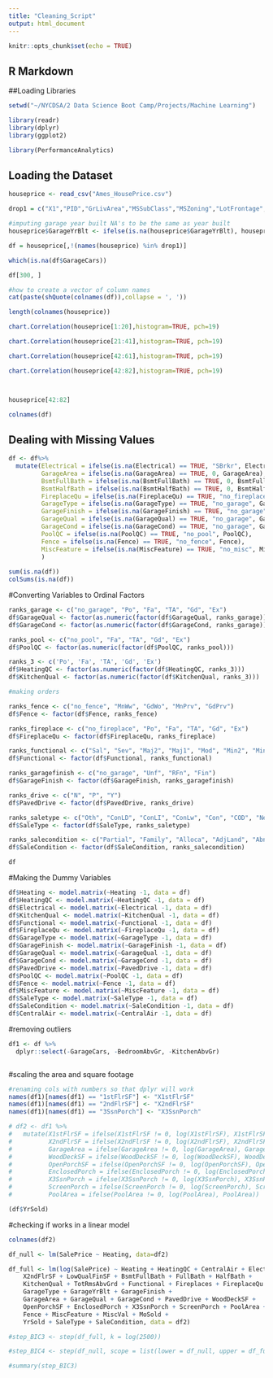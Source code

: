 ---
title: "Cleaning_Script"
output: html_document
---

```{r setup, include=FALSE}
knitr::opts_chunk$set(echo = TRUE)
```

## R Markdown
##Loading Libraries 

```{r}
setwd("~/NYCDSA/2 Data Science Boot Camp/Projects/Machine Learning")

library(readr)
library(dplyr) 
library(ggplot2)

library(PerformanceAnalytics)

```

## Loading the Dataset 

```{r}
houseprice <- read_csv("Ames_HousePrice.csv")

drop1 = c("X1","PID","GrLivArea","MSSubClass","MSZoning","LotFrontage","LotArea","Street","Alley","LotShape","LandContour","Utilities","LotConfig","LandSlope","Neighborhood","Condition1","Condition2","BldgType","HouseStyle","OverallQual","OverallCond","YearBuilt","YearRemodAdd","RoofStyle","RoofMatl","Exterior1st","Exterior2nd","MasVnrType","MasVnrArea","ExterQual","ExterCond","Foundation","BsmtQual","BsmtCond","BsmtExposure","BsmtFinType1","BsmtFinSF1","BsmtFinType2","BsmtFinSF2","BsmtUnfSF","TotalBsmtSF")

#imputing garage year built NA's to be the same as year built
houseprice$GarageYrBlt <- ifelse(is.na(houseprice$GarageYrBlt), houseprice$YearBuilt, houseprice$GarageYrBlt)

df = houseprice[,!(names(houseprice) %in% drop1)]

which(is.na(df$GarageCars))

df[300, ]

#how to create a vector of column names
cat(paste(shQuote(colnames(df)),collapse = ', '))

length(colnames(houseprice))

chart.Correlation(houseprice[1:20],histogram=TRUE, pch=19)

chart.Correlation(houseprice[21:41],histogram=TRUE, pch=19)

chart.Correlation(houseprice[42:61],histogram=TRUE, pch=19)

chart.Correlation(houseprice[42:82],histogram=TRUE, pch=19)



houseprice[42:82]

colnames(df)
```

## Dealing with Missing Values 

```{r}
df <- df%>% 
  mutate(Electrical = ifelse(is.na(Electrical) == TRUE, "SBrkr", Electrical),
         GarageArea = ifelse(is.na(GarageArea) == TRUE, 0, GarageArea),
         BsmtFullBath = ifelse(is.na(BsmtFullBath) == TRUE, 0, BsmtFullBath), 
         BsmtHalfBath = ifelse(is.na(BsmtHalfBath) == TRUE, 0, BsmtHalfBath), 
         FireplaceQu = ifelse(is.na(FireplaceQu) == TRUE, "no_fireplace", FireplaceQu), 
         GarageType = ifelse(is.na(GarageType) == TRUE, "no_garage", GarageType), 
         GarageFinish = ifelse(is.na(GarageFinish) == TRUE, "no_garage", GarageFinish), 
         GarageQual = ifelse(is.na(GarageQual) == TRUE, "no_garage", GarageQual), 
         GarageCond = ifelse(is.na(GarageCond) == TRUE, "no_garage", GarageCond), 
         PoolQC = ifelse(is.na(PoolQC) == TRUE, "no_pool", PoolQC), 
         Fence = ifelse(is.na(Fence) == TRUE, "no_fence", Fence), 
         MiscFeature = ifelse(is.na(MiscFeature) == TRUE, "no_misc", MiscFeature) 
         )
    
sum(is.na(df))
colSums(is.na(df))
```
#Converting Variables to Ordinal Factors 

```{r} 
ranks_garage <- c("no_garage", "Po", "Fa", "TA", "Gd", "Ex")
df$GarageQual <- factor(as.numeric(factor(df$GarageQual, ranks_garage))) 
df$GarageCond <- factor(as.numeric(factor(df$GarageCond, ranks_garage))) 

ranks_pool <- c("no_pool", "Fa", "TA", "Gd", "Ex")
df$PoolQC <- factor(as.numeric(factor(df$PoolQC, ranks_pool))) 

ranks_3 <- c('Po', 'Fa', 'TA', 'Gd', 'Ex')
df$HeatingQC <- factor(as.numeric(factor(df$HeatingQC, ranks_3)))
df$KitchenQual <- factor(as.numeric(factor(df$KitchenQual, ranks_3))) 

#making orders

ranks_fence <- c("no_fence", "MnWw", "GdWo", "MnPrv", "GdPrv")
df$Fence <- factor(df$Fence, ranks_fence) 

ranks_fireplace <- c("no_fireplace", "Po", "Fa", "TA", "Gd", "Ex")
df$FireplaceQu <- factor(df$FireplaceQu, ranks_fireplace)

ranks_functional <- c("Sal", "Sev", "Maj2", "Maj1", "Mod", "Min2", "Min1", "Typ")
df$Functional <- factor(df$Functional, ranks_functional)

ranks_garagefinish <- c("no_garage", "Unf", "RFn", "Fin")
df$GarageFinish <- factor(df$GarageFinish, ranks_garagefinish)

ranks_drive <- c("N", "P", "Y")
df$PavedDrive <- factor(df$PavedDrive, ranks_drive)

ranks_saletype <- c("Oth", "ConLD", "ConLI", "ConLw", "Con", "COD", "New", "VWD", "CWD", "WD")
df$SaleType <- factor(df$SaleType, ranks_saletype)

ranks_salecondition <- c("Partial", "Family", "Alloca", "AdjLand", "Abnorml", "Normal")
df$SaleCondition <- factor(df$SaleCondition, ranks_salecondition)

df
```

#Making the Dummy Variables 

```{r} 

df$Heating <- model.matrix(~Heating -1, data = df)
df$HeatingQC <- model.matrix(~HeatingQC -1, data = df)
df$Electrical <- model.matrix(~Electrical -1, data = df) 
df$KitchenQual <- model.matrix(~KitchenQual -1, data = df) 
df$Functional <- model.matrix(~Functional -1, data = df) 
df$FireplaceQu <- model.matrix(~FireplaceQu -1, data = df) 
df$GarageType <- model.matrix(~GarageType -1, data = df) 
df$GarageFinish <- model.matrix(~GarageFinish -1, data = df) 
df$GarageQual <- model.matrix(~GarageQual -1, data = df) 
df$GarageCond <- model.matrix(~GarageCond -1, data = df) 
df$PavedDrive <- model.matrix(~PavedDrive -1, data = df) 
df$PoolQC <- model.matrix(~PoolQC -1, data = df) 
df$Fence <- model.matrix(~Fence -1, data = df) 
df$MiscFeature <- model.matrix(~MiscFeature -1, data = df) 
df$SaleType <- model.matrix(~SaleType -1, data = df) 
df$SaleCondition <- model.matrix(~SaleCondition -1, data = df) 
df$CentralAir <- model.matrix(~CentralAir -1, data = df) 

```


#removing outliers  
```{r} 

df1 <- df %>%
  dplyr::select(-GarageCars, -BedroomAbvGr, -KitchenAbvGr)



```
#scaling the area and square footage 
```{r}

#renaming cols with numbers so that dplyr will work
names(df1)[names(df1) == "1stFlrSF"] <- "X1stFlrSF"
names(df1)[names(df1) == "2ndFlrSF"] <- "X2ndFlrSF"
names(df1)[names(df1) == "3SsnPorch"] <- "X3SsnPorch"

# df2 <- df1 %>% 
#   mutate(X1stFlrSF = ifelse(X1stFlrSF != 0, log(X1stFlrSF), X1stFlrSF), 
#          X2ndFlrSF = ifelse(X2ndFlrSF != 0, log(X2ndFlrSF), X2ndFlrSF), 
#          GarageArea = ifelse(GarageArea != 0, log(GarageArea), GarageArea),
#          WoodDeckSF = ifelse(WoodDeckSF != 0, log(WoodDeckSF), WoodDeckSF),
#          OpenPorchSF = ifelse(OpenPorchSF != 0, log(OpenPorchSF), OpenPorchSF),
#          EnclosedPorch = ifelse(EnclosedPorch != 0, log(EnclosedPorch), EnclosedPorch),
#          X3SsnPorch = ifelse(X3SsnPorch != 0, log(X3SsnPorch), X3SsnPorch),
#          ScreenPorch = ifelse(ScreenPorch != 0, log(ScreenPorch), ScreenPorch),
#          PoolArea = ifelse(PoolArea != 0, log(PoolArea), PoolArea))

(df$YrSold)
```
#checking if works in a linear model 
```{r} 
colnames(df2) 

df_null <- lm(SalePrice ~ Heating, data=df2)

df_full <- lm(log(SalePrice) ~ Heating + HeatingQC + CentralAir + Electrical + X1stFlrSF + 
    X2ndFlrSF + LowQualFinSF + BsmtFullBath + FullBath + HalfBath + 
    KitchenQual + TotRmsAbvGrd + Functional + Fireplaces + FireplaceQu + 
    GarageType + GarageYrBlt + GarageFinish + 
    GarageArea + GarageQual + GarageCond + PavedDrive + WoodDeckSF + 
    OpenPorchSF + EnclosedPorch + X3SsnPorch + ScreenPorch + PoolArea + 
    Fence + MiscFeature + MiscVal + MoSold + 
    YrSold + SaleType + SaleCondition, data = df2)

#step_BIC3 <- step(df_full, k = log(2500)) 

#step_BIC4 <- step(df_null, scope = list(lower = df_null, upper = df_full), direction = 'backward', k = log(2500))

#summary(step_BIC3)
```